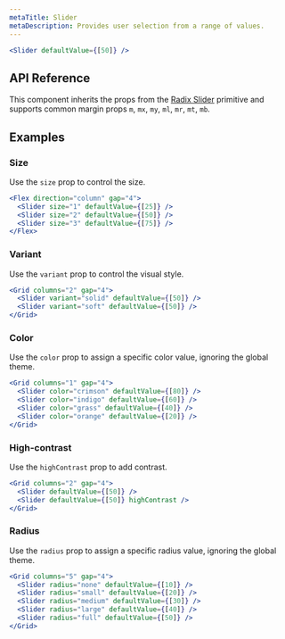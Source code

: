 ```yaml
---
metaTitle: Slider
metaDescription: Provides user selection from a range of values.
---
```


```jsx live=true
<Slider defaultValue={[50]} />
```

## API Reference

This component inherits the props from the [Radix Slider](/primitives/docs/components/slider) primitive and supports common margin props `m`, `mx`, `my`, `ml`, `mr`, `mt`, `mb`.

<ThemesPropsTable name="slider" />

## Examples

### Size

Use the `size` prop to control the size.

```jsx live=true
<Flex direction="column" gap="4">
  <Slider size="1" defaultValue={[25]} />
  <Slider size="2" defaultValue={[50]} />
  <Slider size="3" defaultValue={[75]} />
</Flex>
```

### Variant

Use the `variant` prop to control the visual style.

```jsx live=true
<Grid columns="2" gap="4">
  <Slider variant="solid" defaultValue={[50]} />
  <Slider variant="soft" defaultValue={[50]} />
</Grid>
```

### Color

Use the `color` prop to assign a specific color value, ignoring the global theme.

```jsx live=true
<Grid columns="1" gap="4">
  <Slider color="crimson" defaultValue={[80]} />
  <Slider color="indigo" defaultValue={[60]} />
  <Slider color="grass" defaultValue={[40]} />
  <Slider color="orange" defaultValue={[20]} />
</Grid>
```

### High-contrast

Use the `highContrast` prop to add contrast.

```jsx live=true
<Grid columns="2" gap="4">
  <Slider defaultValue={[50]} />
  <Slider defaultValue={[50]} highContrast />
</Grid>
```

### Radius

Use the `radius` prop to assign a specific radius value, ignoring the global theme.

```jsx live=true
<Grid columns="5" gap="4">
  <Slider radius="none" defaultValue={[10]} />
  <Slider radius="small" defaultValue={[20]} />
  <Slider radius="medium" defaultValue={[30]} />
  <Slider radius="large" defaultValue={[40]} />
  <Slider radius="full" defaultValue={[50]} />
</Grid>
```
